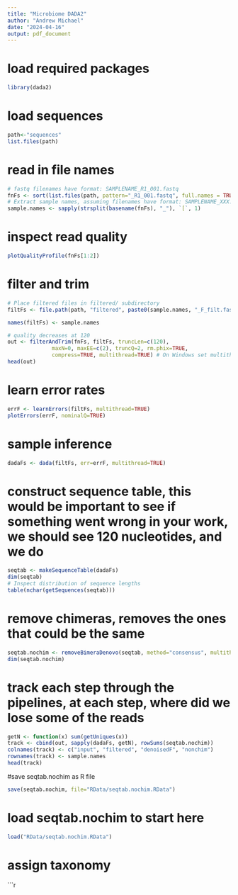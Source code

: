 ```yaml
---
title: "Microbiome DADA2"
author: "Andrew Michael"
date: "2024-04-16"
output: pdf_document
---
```


# load required packages
```r
library(dada2)
```

# load sequences
```r
path<-"sequences"
list.files(path)
```

# read in file names
```r
# fastq filenames have format: SAMPLENAME_R1_001.fastq
fnFs <- sort(list.files(path, pattern="_R1_001.fastq", full.names = TRUE))
# Extract sample names, assuming filenames have format: SAMPLENAME_XXX.fastq
sample.names <- sapply(strsplit(basename(fnFs), "_"), `[`, 1)
```

# inspect read quality
```r
plotQualityProfile(fnFs[1:2])
```

# filter and trim
```r
# Place filtered files in filtered/ subdirectory
filtFs <- file.path(path, "filtered", paste0(sample.names, "_F_filt.fastq.gz"))

names(filtFs) <- sample.names

# quality decreases at 120
out <- filterAndTrim(fnFs, filtFs, truncLen=c(120),
              maxN=0, maxEE=c(2), truncQ=2, rm.phix=TRUE,
              compress=TRUE, multithread=TRUE) # On Windows set multithread=FALSE
head(out)
```

# learn error rates
```r
errF <- learnErrors(filtFs, multithread=TRUE)
plotErrors(errF, nominalQ=TRUE)
```

# sample inference
```r
dadaFs <- dada(filtFs, err=errF, multithread=TRUE)
```

# construct sequence table, this would be important to see if something went wrong in your work, we should see 120 nucleotides, and we do
```r
seqtab <- makeSequenceTable(dadaFs)
dim(seqtab)
# Inspect distribution of sequence lengths
table(nchar(getSequences(seqtab)))
```

# remove chimeras, removes the ones that could be the same
```r
seqtab.nochim <- removeBimeraDenovo(seqtab, method="consensus", multithread=TRUE, verbose=TRUE)
dim(seqtab.nochim)
```

# track each step through the pipelines, at each step, where did we lose some of the reads
```r
getN <- function(x) sum(getUniques(x))
track <- cbind(out, sapply(dadaFs, getN), rowSums(seqtab.nochim))
colnames(track) <- c("input", "filtered", "denoisedF", "nonchim")
rownames(track) <- sample.names
head(track)
```

#save seqtab.nochim as R file
```r
save(seqtab.nochim, file="RData/seqtab.nochim.RData")
```

# load seqtab.nochim to start here
```r
load("RData/seqtab.nochim.RData")
```

# assign taxonomy
```r

